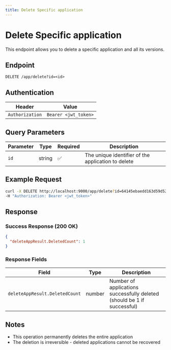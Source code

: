 ```yaml
---
title: Delete Specific application
---
```


# Delete Specific application

This endpoint allows you to delete a specific application and all its versions.

## Endpoint

```
DELETE /app/delete?id=<id>
```

## Authentication

| Header | Value |
|--------|-------|
| `Authorization` | `Bearer <jwt_token>` |

## Query Parameters

| Parameter | Type | Required | Description |
|-----------|------|----------|-------------|
| `id` | string | ✅ | The unique identifier of the application to delete |

## Example Request

```bash
curl -X DELETE http://localhost:9000/app/delete?id=64145ebaedd163d59d52e1dc \
-H "Authorization: Bearer <jwt_token>"
```

## Response

### Success Response (200 OK)

```json
{
  "deleteAppResult.DeletedCount": 1
}
```

### Response Fields

| Field | Type | Description |
|-------|------|-------------|
| `deleteAppResult.DeletedCount` | number | Number of applications successfully deleted (should be 1 if successful) |

## Notes

- This operation permanently deletes the entire application
- The deletion is irreversible - deleted applications cannot be recovered
